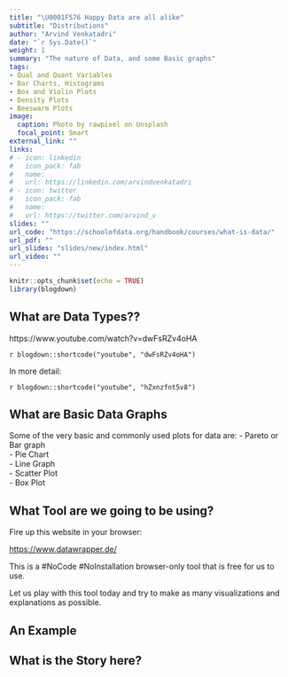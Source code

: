 ```yaml
---
title: "\U0001F576 Happy Data are all alike"
subtitle: "Distributions"
author: "Arvind Venkatadri"
date: "`r Sys.Date()`"
weight: 1
summary: "The nature of Data, and some Basic graphs"
tags:
- Qual and Quant Variables
- Bar Charts, Histograms
- Box and Violin Plots
- Density Plots
- Beeswarm Plots
image:
  caption: Photo by rawpixel on Unsplash
  focal_point: Smart
external_link: ""
links:
# - icon: linkedin
#   icon_pack: fab
#   name: 
#   url: https://linkedin.com/arvindvenkatadri
# - icon: twitter
#   icon_pack: fab
#   name: 
#   url: https://twitter.com/arvind_v
slides: ""
url_code: "https://schoolofdata.org/handbook/courses/what-is-data/"
url_pdf: ""
url_slides: "slides/new/index.html"
url_video: ""
---
```


```r
knitr::opts_chunk$set(echo = TRUE)
library(blogdown)

```



## What are Data Types??

https://www.youtube.com/watch?v=dwFsRZv4oHA

`r blogdown::shortcode("youtube", "dwFsRZv4oHA")`


In more detail:

`r blogdown::shortcode("youtube", "hZxnzfnt5v8")`

## What are Basic Data Graphs

Some of the very basic and commonly used plots for data are:
- Pareto or Bar graph  
- Pie Chart  
- Line Graph  
- Scatter Plot  
- Box Plot  


## What Tool are we going to be using?

Fire up this website in your browser:

<https://www.datawrapper.de/>

This is a #NoCode #NoInstallation browser-only tool that is free for us to use. 

Let us play with this tool today and try to make as many visualizations and explanations as possible. 



## An Example



## What is the Story here?

